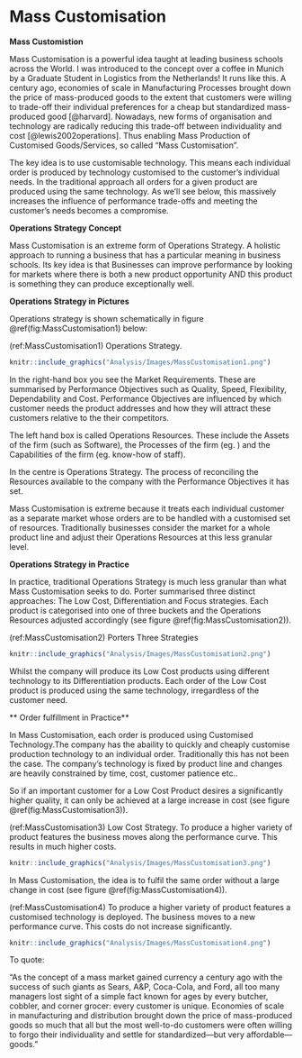 # Mass Customisation {#MassCustomisation}

**Mass Customistion**

Mass Customisation is a powerful idea taught at leading business schools across the World. I was introduced to the concept over a coffee in Munich by a Graduate Student in Logistics from the Netherlands! It runs like this. A century ago, economies of scale in Manufacturing Processes brought down the price of mass-produced goods to the extent that customers were willing to trade-off their individual preferences for a cheap but standardized mass-produced good [@harvard]. Nowadays, new forms of organisation and technology are radically reducing this trade-off between individuality and cost [@lewis2002operations]. Thus enabling Mass Production of Customised Goods/Services, so called "Mass Customisation".

The key idea is to use customisable technology. This means each individual order is produced by technology customised to the customer's individual needs. In the traditional approach all orders for a given product are produced using the same technology. As we'll see below, this massively increases the influence of performance trade-offs and meeting the customer's needs becomes a compromise.

**Operations Strategy Concept**

Mass Customisation is an extreme form of Operations Strategy. A holistic approach to running a business that has a particular meaning in business schools. Its key idea is that Businesses can improve performance by looking for markets where there is both a new product opportunity AND this product is something they can produce exceptionally well.

**Operations Strategy in Pictures**

Operations strategy is shown schematically in figure \@ref(fig:MassCustomisation1) below:

(ref:MassCustomisation1) Operations Strategy.

```r
knitr::include_graphics("Analysis/Images/MassCustomisation1.png")
```

In the right-hand box you see the Market Requirements. These are summarised by Performance Objectives such as Quality, Speed, Flexibility, Dependability and Cost. Performance Objectives are influenced by which customer needs the product addresses and how they will attract these customers relative to the their competitors. 

The left hand box is called Operations Resources. These include the Assets of the firm (such as Software), the Processes of the firm (eg. ) and the Capabilities of the firm (eg. know-how of staff). 

In the centre is Operations Strategy. The process of reconciling the Resources available to the company with the Performance Objectives it has set. 

Mass Customisation is extreme because it treats each individual customer as a separate market whose orders are to be handled with a customised set of resources. Traditionally businesses consider the market for a whole product line and adjust their Operations Resources at this less granular level.

**Operations Strategy in Practice**

In practice, traditional Operations Strategy is much less granular than what Mass Customisation seeks to do. Porter summarised three distinct approaches: The Low Cost, Differentiation and Focus strategies. Each product is categorised into one of three buckets and the Operations Resources adjusted accordingly (see figure \@ref(fig:MassCustomisation2)).

(ref:MassCustomisation2) Porters Three Strategies

```r
knitr::include_graphics("Analysis/Images/MassCustomisation2.png")
```


Whilst the company will produce its Low Cost products using different technology to its Differentiation products. Each order of the Low Cost product is produced using the same technology, irregardless of the customer need. 

** Order fulfillment in Practice**

In Mass Customisation, each order is produced using Customised Technology.The company has the abaility to quickly and cheaply customise production technology to an individual order. Traditionally this has not been the case. The company's technology is fixed by product line and changes are heavily constrained by time, cost, customer patience etc..

So if an important customer for a Low Cost Product desires a significantly higher quality, it can only be achieved at a large increase in cost (see figure \@ref(fig:MassCustomisation3)).

(ref:MassCustomisation3) Low Cost Strategy. To produce a higher variety of product features the business moves along the performance curve. This results in much higher costs.

```r
knitr::include_graphics("Analysis/Images/MassCustomisation3.png")
```


In Mass Customisation, the idea is to fulfil the same order without a large change in cost (see figure \@ref(fig:MassCustomisation4)).

(ref:MassCustomisation4) To produce a higher variety of product features a customised technology is deployed. The business moves to a new performance curve. This costs do not increase significantly.


```r
knitr::include_graphics("Analysis/Images/MassCustomisation4.png")
```


To quote: 

"As the concept of a mass market gained currency a century ago with the success of such giants as Sears, A&P, Coca-Cola, and Ford, all too many managers lost sight of a simple fact known for ages by every butcher, cobbler, and corner grocer: every customer is unique. Economies of scale in manufacturing and distribution brought down the price of mass-produced goods so much that all but the most well-to-do customers were often willing to forgo their individuality and settle for standardized—but very affordable—goods."

